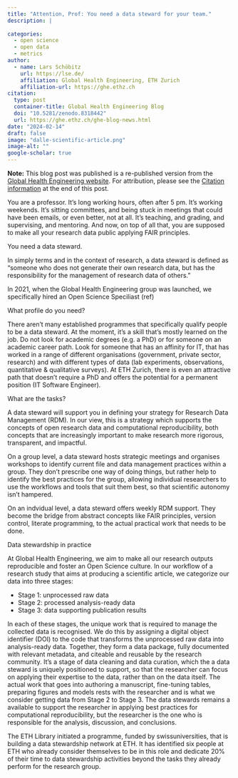 ```yaml
---
title: "Attention, Prof: You need a data steward for your team."
description: |
     
categories:
  - open science
  - open data
  - metrics
author:
  - name: Lars Schöbitz
    url: https://lse.de/
    affiliation: Global Health Engineering, ETH Zurich
    affiliation-url: https://ghe.ethz.ch
citation:
  type: post
  container-title: Global Health Engineering Blog
  doi: "10.5281/zenodo.8318442"
  url: https://ghe.ethz.ch/ghe-blog-news.html
date: "2024-02-14"
draft: false
image: "dalle-scientific-article.png"
image-alt: ""
google-scholar: true
---
```


**Note:** This blog post was published is a re-published version from the [Global Health Engineering website](https://ghe.ethz.ch/ghe-blog-news/2023/11/blog-we-cant-decolonize-research-until-we-fix-publishing.html). For attribution, please see the [Citation information](https://global-health-engineering.github.io/website/3-blog/posts/2023-11-14-change-publishin/#citation) at the end of this post.

You are a professor. It's long working hours, often after 5 pm. It's working weekends. It's sitting committees, and being stuck in meetings that could have been emails, or even better, not at all. It's teaching, and grading, and supervising, and mentoring. And now, on top of all that, you are supposed to make all your research data public applying FAIR principles. 

You need a data steward.

In simply terms and in the context of research, a data steward is defined as "someone who does not generate their own research data, but has the responsibility for the management of research data of others." 

In 2021, when the Global Health Engineering group was launched, we specifically hired an Open Science Speciliast (ref) 

What profile do you need?

There aren't many established programmes that specifically qualify people to be a data steward. At the moment, it's a skill that's mostly learned on the job. Do not look for academic degrees (e.g. a PhD) or for someone on an academic career path. Look for someone that has an affinity for IT, that has worked in a range of different organisations (government, private sector, research) and with different types of data (lab experiments, observations, quantitative & qualitative surveys). At ETH Zurich, there is even an attractive path that doesn't require a PhD and offers the potential for a permanent position (IT Software Engineer).

What are the tasks?

A data steward will support you in defining your strategy for Research Data Management (RDM). In our view, this is a strategy which supports the concepts of open research data and computational reproducibility, both concepts that are increasingly important to make research more rigorous, transparent, and impactful. 

On a group level, a data steward hosts strategic meetings and organises workshops to identify current file and data management practices within a group. They don't prescribe one way of doing things, but rather help to identify the best practices for the group, allowing individual researchers to use the workflows and tools that suit them best, so that scientific autonomy isn't hampered.

On an indvidual level, a data steward offers weekly RDM support. They become the bridge from abstract concepts like FAIR principles, version control, literate programming, to the actual practical work that needs to be done. 

Data stewardship in practice

At Global Health Engineering, we aim to make all our research outputs reproducible and foster an Open Science culture. In our workflow of a research study that aims at producing a scientific article, we categorize our data into three stages:

- Stage 1: unprocessed raw data
- Stage 2: processed analysis-ready data
- Stage 3: data supporting publication results

In each of these stages, the unique work that is required to manage the collected data is recognised. We do this by assigning a digital object identifier (DOI) to the code that transforms the unprocessed raw data into analysis-ready data. Together, they form a data package, fully documented with relevant metadata, and citeable and reusable by the research community. It's a stage of data cleaning and data curation, which the a data steward is uniquely positioned to support, so that the researcher can focus on applying their expertise to the data, rather than on the data itself. The actual work that goes into authoring a manuscript, fine-tuning tables, preparing figures and models rests with the researcher and is what we consider getting data from Stage 2 to Stage 3. The data stewards remains a available to support the researcher in applying best practices for computational reproducibility, but the researcher is the one who is responsible for the analysis, discussion, and conclusions. 

The ETH Library initiated a programme, funded by swissuniversities, that is building a data stewardship network at ETH. It has identified six people at ETH who already consider themselves to be in this role and dedicate 20% of their time to data stewardship activities beyond the tasks they already perform for the research group. 



